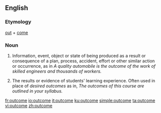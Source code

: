 {{wikipedia}}
==English==

===Etymology===
[[out]] + [[come]]

===Noun===
{{en-noun}}

# Information, event, object or state of being produced as a result or consequence of a plan, process, accident, effort or other similar action or occurrence, as in ''A quality automobile is the outcome of the work of skilled engineers and thousands of workers.''
# {{context|education}} The results or evidence of students' learning experience. Often used in place of ''desired outcomes'' as in, ''The outcomes of this course are outlined in your syllabus.''

[[fr:outcome]]
[[io:outcome]]
[[it:outcome]]
[[ku:outcome]]
[[simple:outcome]]
[[ta:outcome]]
[[vi:outcome]]
[[zh:outcome]]